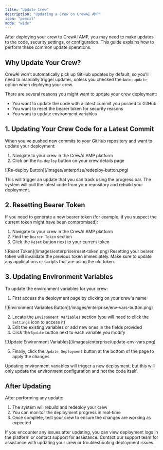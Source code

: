 ```yaml
---
title: "Update Crew"
description: "Updating a Crew on CrewAI AMP"
icon: "pencil"
mode: "wide"
---
```


<Note>
After deploying your crew to CrewAI AMP, you may need to make updates to the code, security settings, or configuration.
This guide explains how to perform these common update operations.
</Note>

## Why Update Your Crew?

CrewAI won't automatically pick up GitHub updates by default, so you'll need to manually trigger updates, unless you checked the `Auto-update` option when deploying your crew.

There are several reasons you might want to update your crew deployment:
- You want to update the code with a latest commit you pushed to GitHub
- You want to reset the bearer token for security reasons
- You want to update environment variables

## 1. Updating Your Crew Code for a Latest Commit

When you've pushed new commits to your GitHub repository and want to update your deployment:

1. Navigate to your crew in the CrewAI AMP platform
2. Click on the `Re-deploy` button on your crew details page

<Frame>
  ![Re-deploy Button](/images/enterprise/redeploy-button.png)
</Frame>

This will trigger an update that you can track using the progress bar. The system will pull the latest code from your repository and rebuild your deployment.

## 2. Resetting Bearer Token

If you need to generate a new bearer token (for example, if you suspect the current token might have been compromised):

1. Navigate to your crew in the CrewAI AMP platform
2. Find the `Bearer Token` section
3. Click the `Reset` button next to your current token

<Frame>
  ![Reset Token](/images/enterprise/reset-token.png)
</Frame>

<Warning>
Resetting your bearer token will invalidate the previous token immediately. Make sure to update any applications or scripts that are using the old token.
</Warning>

## 3. Updating Environment Variables

To update the environment variables for your crew:

1. First access the deployment page by clicking on your crew's name

<Frame>
  ![Environment Variables Button](/images/enterprise/env-vars-button.png)
</Frame>

2. Locate the `Environment Variables` section (you will need to click the `Settings` icon to access it)
3. Edit the existing variables or add new ones in the fields provided
4. Click the `Update` button next to each variable you modify

<Frame>
  ![Update Environment Variables](/images/enterprise/update-env-vars.png)
</Frame>

5. Finally, click the `Update Deployment` button at the bottom of the page to apply the changes

<Note>
Updating environment variables will trigger a new deployment, but this will only update the environment configuration and not the code itself.
</Note>

## After Updating

After performing any update:

1. The system will rebuild and redeploy your crew
2. You can monitor the deployment progress in real-time
3. Once complete, test your crew to ensure the changes are working as expected

<Tip>
If you encounter any issues after updating, you can view deployment logs in the platform or contact support for assistance.
</Tip>

<Card title="Need Help?" icon="headset" href="mailto:support@crewai.com">
  Contact our support team for assistance with updating your crew or troubleshooting deployment issues.
</Card>
